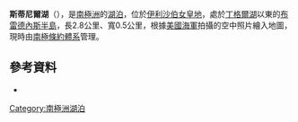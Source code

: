 {{coord|68|34|S|78|8|E|display=title}}

'''斯蒂尼爾湖'''（{{lang-en|Stinear Lake}}），是[[南極洲|南極洲]]的[[湖泊|湖泊]]，位於[[伊利沙伯女皇地|伊利沙伯女皇地]]，處於[[丁格爾湖|丁格爾湖]]以東的[[布雷德內斯半島|布雷德內斯半島]]，長2.8公里、寬0.5公里，根據[[美國海軍|美國海軍]]拍攝的空中照片繪入地圖，現時由[[南極條約體系|南極條約體系]]管理。

==參考資料==
*{{usgs-gazetteer}}

{{Antarctica-geo-stub}}
[[Category:南極洲湖泊|Category:南極洲湖泊]]